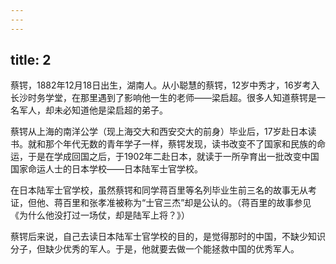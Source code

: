 ```yaml
---
---
---
```

title: 2
---



蔡锷，1882年12月18日出生，湖南人。从小聪慧的蔡锷，12岁中秀才，16岁考入长沙时务学堂，在那里遇到了影响他一生的老师——梁启超。很多人知道蔡锷是一名军人，却未必知道他是梁启超的弟子。

蔡锷从上海的南洋公学（现上海交大和西安交大的前身）毕业后，17岁赴日本读书。就和那个年代无数的青年学子一样，蔡锷发现，读书改变不了国家和民族的命运，于是在学成回国之后，于1902年二赴日本，就读于一所孕育出一批改变中国国家命运人士的日本学校——日本陆军士官学校。

在日本陆军士官学校，虽然蔡锷和同学蒋百里等名列毕业生前三名的故事无从考证，但他、蒋百里和张孝准被称为“士官三杰”却是公认的。（蒋百里的故事参见《为什么他没打过一场仗，却是陆军上将？》）

蔡锷后来说，自己去读日本陆军士官学校的目的，是觉得那时的中国，不缺少知识分子，但缺少优秀的军人。于是，他就要去做一个能拯救中国的优秀军人。